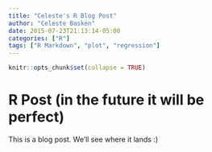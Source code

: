 ```yaml
---
title: "Celeste's R Blog Post"
author: "Celeste Basken"
date: 2015-07-23T21:13:14-05:00
categories: ["R"]
tags: ["R Markdown", "plot", "regression"]
---
```


```r
knitr::opts_chunk$set(collapse = TRUE)
```

# R Post (in the future it will be perfect)

This is a blog post. We'll see where it lands :)